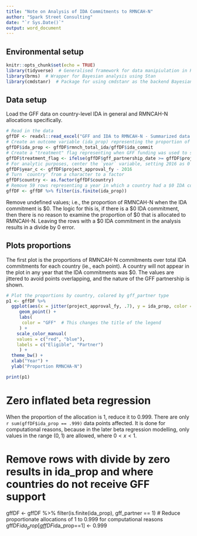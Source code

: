 ```yaml
---
title: "Note on Analysis of IDA Commitments to RMNCAH-N"
author: "Spark Street Consulting"
date: "`r Sys.Date()`"
output: word_document
---
```


## Environmental setup

```r
knitr::opts_chunk$set(echo = TRUE)
library(tidyverse)  # Generalised framework for data manipiulation in R
library(brms)  # Wrapper for Bayesian analysis using Stan
library(cmdstanr)  # Package for using cmdstanr as the backend Bayesian computational engine

```

## Data setup

Load the GFF data on country-level IDA in general and RMNCAH-N allocations specifically. 

```r

# Read in the data
gffDF <- readxl::read_excel("GFF and IDA to RMNCAH-N - Summarized data for FY2011-2023.xlsx", sheet = "Sum data")
# Create an outcome variable (ida_prop) representing the proportion of IDA spending on RMNCAH-N
gffDF$ida_prop <- gffDF$rmnch_total_ida/gffDF$ida_commit
# Create a "treatment" flag representing when GFF funding was used to support RMNCAH-N spending of IDA
gffDF$treatment_flag <- ifelse(gffDF$gff_partnership_date >= gffDF$project_approval_fy, 1, 0)  # Treatment flag
# For analytic purposes, center the `year` variable, setting 2016 as 0
gffDF$year_c <- gffDF$project_approval_fy - 2016
# Turn `country' from a character to a factor
gffDF$country <- as.factor(gffDF$country)
# Remove 59 rows representing a year in which a country had a $0 IDA commitment
gffDF <- gffDF %>% filter(is.finite(ida_prop))

```

Remove undefined values; i.e., the proportion of RMNCAH-N when the IDA commitment is \$0. The logic for this is, if there is a \$0 IDA commitment, then there is no reason to examine the proportion of \$0 that is allocated to RMNCAH-N. Leaving the rows with a $0 IDA commitment in the analysis results in a divide by 0 error.



## Plots proportions

The first plot is the proportions of RMNCAH-N commitments over total IDA commitments for each country (ie., each point). A country will not appear in the plot in any year that the IDA commitments was $0. The values are jittered to avoid points overlapping, and the nature of the GFF partnership is shown.

```r
# Plot the proportions by country, colored by gff_partner type
p1 <- gffDF %>%
  ggplot(aes(x = jitter(project_approval_fy, .7), y = ida_prop, color = as.factor(gff_partner))) +
     geom_point() +
     labs(
      color = "GFF"  # This changes the title of the legend
     ) +
    scale_color_manual(
    values = c("red", "blue"),
    labels = c("Eligible", "Partner") 
     ) +      
  theme_bw() +
  xlab("Year") +
  ylab("Proportion RMNCHA-N") 

print(p1)

```





# Zero inflated beta regression

When the proportion of the allocation is 1, reduce it to 0.999. There are only `r sum(gffDF$ida_prop == .999)` data points affected. It is done for computational reasons, because in the later beta regression modelling, only values in the range $(0,1)$ are allowed, where $0 < x < 1$.

# Remove rows with divide by zero results in ida_prop and where countries do not receive GFF support
gffDF <- gffDF %>% filter(is.finite(ida_prop), gff_partner == 1)
# Reduce proportionate allocations of 1 to 0.999 for computational reasons 
gffDF$ida_prop[gffDF$ida_prop==1] <- 0.999 



